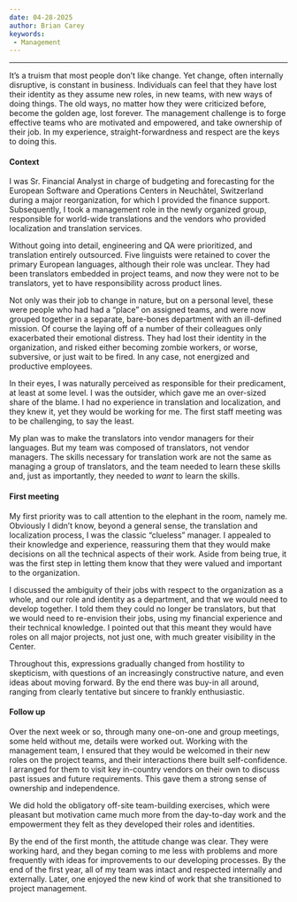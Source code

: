 ```yaml
---
date: 04-28-2025
author: Brian Carey
keywords: 
 - Management
---
```


---

It's a truism that most people don't like change. Yet change, often internally disruptive, is constant in business. Individuals can feel that they have lost their identity as they assume new roles, in new teams, with new ways of doing things. The old ways, no matter how they were criticized before, become the golden age, lost forever. The management challenge is to forge effective teams who are motivated and empowered, and take ownership of their job. In my experience, straight-forwardness and respect are the keys to doing this.

#### Context

I was Sr. Financial Analyst in charge of budgeting and forecasting for the European Software and Operations Centers in Neuchâtel, Switzerland during a major reorganization, for which I provided the finance support. Subsequently, I took a management role in the newly organized group, responsible for world-wide translations and the vendors who provided localization and translation services.

Without going into detail, engineering and QA were prioritized, and translation entirely outsourced. Five linguists were retained to cover the primary European languages, although their role was unclear. They had been translators embedded in project teams, and now they were not to be translators, yet to have responsibility across product lines.

Not only was their job to change in nature, but on a personal level, these were people who had had a "place" on assigned teams, and were now grouped together in a separate, bare-bones department with an ill-defined mission. Of course the laying off of a number of their colleagues only exacerbated their emotional distress. They had lost their identity in the organization, and risked either becoming zombie workers, or worse, subversive, or just wait to be fired. In any case, not energized and productive employees.

In their eyes, I was naturally perceived as responsible for their predicament, at least at some level. I was the outsider, which gave me an over-sized share of the blame. I had no experience in translation and localization, and they knew it, yet they would be working for me. The first staff meeting was to be challenging, to say the least.

My plan was to make the translators into vendor managers for their languages. But my team was composed of translators, not vendor managers. The skills necessary for translation work are not the same as managing a group of translators, and the team needed to learn these skills and, just as importantly, they needed to _want_ to learn the skills.

#### First meeting

My first priority was to call attention to the elephant in the room, namely me. Obviously I didn't know, beyond a general sense, the translation and localization process, I was the classic "clueless" manager. I appealed to their knowledge and experience, reassuring them that they would make decisions on all the technical aspects of their work. Aside from being true, it was the first step in letting them know that they were valued and important to the organization.

I discussed the ambiguity of their jobs with respect to the organization as a whole, and our role and identity as a department, and that we would need to develop together. I told them they could no longer be translators, but that we would need to re-envision their jobs, using my financial experience and their technical knowledge. I pointed out that this meant they would have roles on all major projects, not just one, with much greater visibility in the Center.

Throughout this, expressions gradually changed from hostility to skepticism, with questions of an increasingly constructive nature, and even ideas about moving forward. By the end there was buy-in all around, ranging from clearly tentative but sincere to frankly enthusiastic.

#### Follow up

Over the next week or so, through many one-on-one and group meetings, some held without me, details were worked out. Working with the management team, I ensured that they would be welcomed in their new roles on the project teams, and their interactions there built self-confidence. I arranged for them to visit key in-country vendors on their own to discuss past issues and future requirements. This gave them a strong sense of ownership and independence.

We did hold the obligatory off-site team-building exercises, which were pleasant but motivation came much more from the day-to-day work and the empowerment they felt as they developed their roles and identities.

By the end of the first month, the attitude change was clear. They were working hard, and they began coming to me less with problems and more frequently with ideas for improvements to our developing processes. By the end of the first year, all of my team was intact and respected internally and externally. Later, one enjoyed the new kind of work that she transitioned to project management.

